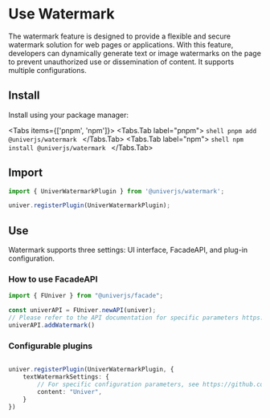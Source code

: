 
# Use Watermark

<BadgeGroup values={[UniverTypes.GENERAL]} value={UniverTypes.GENERAL} />

The watermark feature is designed to provide a flexible and secure watermark solution for web pages or applications. With this feature, developers can dynamically generate text or image watermarks on the page to prevent unauthorized use or dissemination of content. It supports multiple configurations.

## Install

Install using your package manager:

<Tabs items={['pnpm', 'npm']}>
  <Tabs.Tab label="pnpm">
    ```shell
    pnpm add @univerjs/watermark
    ```
  </Tabs.Tab>
  <Tabs.Tab label="npm">
    ```shell
    npm install @univerjs/watermark
    ```
  </Tabs.Tab>
</Tabs>

## Import

```typescript
import { UniverWatermarkPlugin } from '@univerjs/watermark';

univer.registerPlugin(UniverWatermarkPlugin);
```


## Use

Watermark supports three settings: UI interface, FacadeAPI, and plug-in configuration.

### How to use FacadeAPI

```typescript
import { FUniver } from "@univerjs/facade";

const univerAPI = FUniver.newAPI(univer);
// Please refer to the API documentation for specific parameters https://github.com/dream-num/univer/blob/d0054f3e690d9d3cf9715b59a97a8cb95f65a6c8/packages/facade/src/apis/facade.ts#L555
univerAPI.addWatermark()
```

### Configurable plugins

```typescript

univer.registerPlugin(UniverWatermarkPlugin, {
    textWatermarkSettings: {
        // For specific configuration parameters, see https://github.com/dream-num/univer/blob/d0054f3e690d9d3cf9715b59a97a8cb95f65a6c8/packages/watermark/src/controllers/config.schema.ts#L24
        content: "Univer",
    }
})
```
